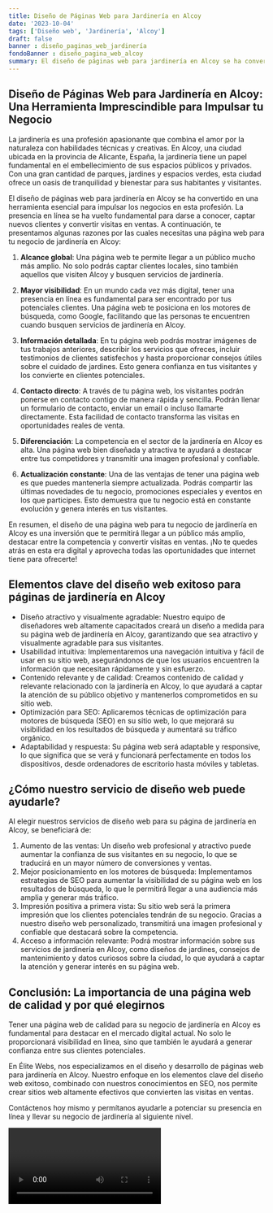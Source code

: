 ```yaml
---
title: Diseño de Páginas Web para Jardinería en Alcoy
date: '2023-10-04'
tags: ['Diseño web', 'Jardinería', 'Alcoy']
draft: false
banner : diseño_paginas_web_jardinería
fondoBanner : diseño_pagina_web_alcoy
summary: El diseño de páginas web para jardinería en Alcoy se ha convertido en una herramienta esencial para impulsar los negocios en esta profesión. La presencia en línea se ha vuelto fundamental para darse a conocer, captar nuevos clientes y convertir visitas en ventas. A continuación, te presentamos algunas razones por las cuales necesitas una página web para tu negocio de jardinería en Alcoy
---
```


## Diseño de Páginas Web para Jardinería en Alcoy: Una Herramienta Imprescindible para Impulsar tu Negocio
La jardinería es una profesión apasionante que combina el amor por la naturaleza con habilidades técnicas y creativas. En Alcoy, una ciudad ubicada en la provincia de Alicante, España, la jardinería tiene un papel fundamental en el embellecimiento de sus espacios públicos y privados. Con una gran cantidad de parques, jardines y espacios verdes, esta ciudad ofrece un oasis de tranquilidad y bienestar para sus habitantes y visitantes.

El diseño de páginas web para jardinería en Alcoy se ha convertido en una herramienta esencial para impulsar los negocios en esta profesión. La presencia en línea se ha vuelto fundamental para darse a conocer, captar nuevos clientes y convertir visitas en ventas. A continuación, te presentamos algunas razones por las cuales necesitas una página web para tu negocio de jardinería en Alcoy:

1. **Alcance global**: Una página web te permite llegar a un público mucho más amplio. No solo podrás captar clientes locales, sino también aquellos que visiten Alcoy y busquen servicios de jardinería.

2. **Mayor visibilidad**: En un mundo cada vez más digital, tener una presencia en línea es fundamental para ser encontrado por tus potenciales clientes. Una página web te posiciona en los motores de búsqueda, como Google, facilitando que las personas te encuentren cuando busquen servicios de jardinería en Alcoy.

3. **Información detallada**: En tu página web podrás mostrar imágenes de tus trabajos anteriores, describir los servicios que ofreces, incluir testimonios de clientes satisfechos y hasta proporcionar consejos útiles sobre el cuidado de jardines. Esto genera confianza en tus visitantes y los convierte en clientes potenciales.

4. **Contacto directo**: A través de tu página web, los visitantes podrán ponerse en contacto contigo de manera rápida y sencilla. Podrán llenar un formulario de contacto, enviar un email o incluso llamarte directamente. Esta facilidad de contacto transforma las visitas en oportunidades reales de venta.

5. **Diferenciación**: La competencia en el sector de la jardinería en Alcoy es alta. Una página web bien diseñada y atractiva te ayudará a destacar entre tus competidores y transmitir una imagen profesional y confiable.

6. **Actualización constante**: Una de las ventajas de tener una página web es que puedes mantenerla siempre actualizada. Podrás compartir las últimas novedades de tu negocio, promociones especiales y eventos en los que participes. Esto demuestra que tu negocio está en constante evolución y genera interés en tus visitantes.

En resumen, el diseño de una página web para tu negocio de jardinería en Alcoy es una inversión que te permitirá llegar a un público más amplio, destacar entre la competencia y convertir visitas en ventas. ¡No te quedes atrás en esta era digital y aprovecha todas las oportunidades que internet tiene para ofrecerte!

<GifSeo />

<Cta />

## Elementos clave del diseño web exitoso para páginas de jardinería en Alcoy

- Diseño atractivo y visualmente agradable: Nuestro equipo de diseñadores web altamente capacitados creará un diseño a medida para su página web de jardinería en Alcoy, garantizando que sea atractivo y visualmente agradable para sus visitantes.
- Usabilidad intuitiva: Implementaremos una navegación intuitiva y fácil de usar en su sitio web, asegurándonos de que los usuarios encuentren la información que necesitan rápidamente y sin esfuerzo.
- Contenido relevante y de calidad: Creamos contenido de calidad y relevante relacionado con la jardinería en Alcoy, lo que ayudará a captar la atención de su público objetivo y mantenerlos comprometidos en su sitio web.
- Optimización para SEO: Aplicaremos técnicas de optimización para motores de búsqueda (SEO) en su sitio web, lo que mejorará su visibilidad en los resultados de búsqueda y aumentará su tráfico orgánico.
- Adaptabilidad y respuesta: Su página web será adaptable y responsive, lo que significa que se verá y funcionará perfectamente en todos los dispositivos, desde ordenadores de escritorio hasta móviles y tabletas.

## ¿Cómo nuestro servicio de diseño web puede ayudarle?

Al elegir nuestros servicios de diseño web para su página de jardinería en Alcoy, se beneficiará de:

1. Aumento de las ventas: Un diseño web profesional y atractivo puede aumentar la confianza de sus visitantes en su negocio, lo que se traducirá en un mayor número de conversiones y ventas.
2. Mejor posicionamiento en los motores de búsqueda: Implementamos estrategias de SEO para aumentar la visibilidad de su página web en los resultados de búsqueda, lo que le permitirá llegar a una audiencia más amplia y generar más tráfico.
3. Impresión positiva a primera vista: Su sitio web será la primera impresión que los clientes potenciales tendrán de su negocio. Gracias a nuestro diseño web personalizado, transmitirá una imagen profesional y confiable que destacará sobre la competencia.
4. Acceso a información relevante: Podrá mostrar información sobre sus servicios de jardinería en Alcoy, como diseños de jardines, consejos de mantenimiento y datos curiosos sobre la ciudad, lo que ayudará a captar la atención y generar interés en su página web.

## Conclusión: La importancia de una página web de calidad y por qué elegirnos

Tener una página web de calidad para su negocio de jardinería en Alcoy es fundamental para destacar en el mercado digital actual. No solo le proporcionará visibilidad en línea, sino que también le ayudará a generar confianza entre sus clientes potenciales.

En Élite Webs, nos especializamos en el diseño y desarrollo de páginas web para jardinería en Alcoy. Nuestro enfoque en los elementos clave del diseño web exitoso, combinado con nuestros conocimientos en SEO, nos permite crear sitios web altamente efectivos que convierten las visitas en ventas.

Contáctenos hoy mismo y permítanos ayudarle a potenciar su presencia en línea y llevar su negocio de jardinería al siguiente nivel.

<Video />

<CtaBot job='Jardinería' city='Alcoy'/>

<Gmaps query='Alcoy+españa+maps' />